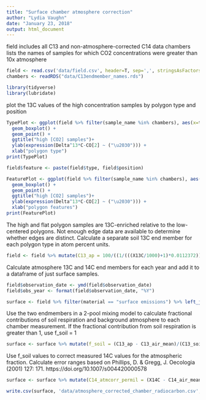 ```yaml
---
title: "Surface chamber atmosphere correction"
author: "Lydia Vaughn"
date: "January 23, 2018"
output: html_document
---
```


field includes all C13 and non-atmosphere-corrected C14 data
chambers lists the names of samples for which CO2 concentrations were greater than 10x atmosphere
```r
field <- read.csv('data/field.csv', header=T, sep=',', stringsAsFactors=F)
chambers <- readRDS("data/C13endmember_names.rds")
```

```r
library(tidyverse)
library(lubridate)
```

plot the 13C values of the high concentration samples by polygon type and position
```r
TypePlot <- ggplot(field %>% filter(sample_name %in% chambers), aes(x=type, y=X13C)) +
  geom_boxplot() +
  geom_point() +
  ggtitle("high [CO2] samples")+
  ylab(expression(Delta^13*C-CO[2] ~ ("\u2030"))) +
  xlab("polygon type")
print(TypePlot)

field$feature <- paste(field$type, field$position)

FeaturePlot <- ggplot(field %>% filter(sample_name %in% chambers), aes(x=feature, y=X13C)) +
  geom_boxplot() +
  geom_point() +
  ggtitle("high [CO2] samples")+
  ylab(expression(Delta^13*C-CO[2] ~ ("\u2030"))) +
  xlab("polygon features")
print(FeaturePlot)
```

The high and flat polygon samples are 13C-enriched relative to the low-centered polygons.  Not enough edge data are available to determine whether edges are distinct.  Calculate a separate soil 13C end member for each polygon type in atom percent units. 
```r
field <- field %>% mutate(C13_ap = 100/((1/(((X13C/1000)+1)*0.0112372))+1)) %>% left_join(field %>% filter(sample_name %in% chambers) %>% mutate(C13_ap = 100/((1/(((X13C/1000)+1)*0.0112372))+1)) %>% group_by(type) %>% summarize(C13_soil_mean = mean(C13_ap, na.rm=T), C13_soil_sd = sd(C13_ap, na.rm=T), C13_soil_n = length(!is.na(C13_ap))))
```

Calculate atmosphere 13C and 14C end members for each year and add it to a dataframe of just surface samples.
```r
field$observation_date <- ymd(field$observation_date)
field$obs_year <- format(field$observation_date, "%Y")

surface <- field %>% filter(material == "surface emissions") %>% left_join(field %>% filter(material == "background atmosphere") %>% group_by(obs_year) %>% summarize(C14_air_mean = mean(X14C), C14_air_n = length(X14C), C14_air_sd = ifelse(C14_air_n == 1, X14C_sigma, sum(X14C_sigma^2)^0.5/C14_air_n), C13_air_mean = mean(C13_ap), C13_air_n = length(C13_ap), C13_air_sd = ifelse(C13_air_n == 1, 0, sd(C13_ap))))
```

Use the two endmembers in a 2-pool mixing model to calculate fractional contributions of soil respiration and background atmosphere to each chamber measurement.  If the fractional contribution from soil respiration is greater than 1, use f_soil = 1
```r
surface <- surface %>% mutate(f_soil = (C13_ap - C13_air_mean)/(C13_soil_mean - C13_air_mean), f_soil = ifelse(f_soil < 1, f_soil, 1), f_air = 1 - f_soil, f_soil_sd = (f_soil^2 * (C13_soil_sd^2 + C13_air_sd^2) / (C13_soil_mean - C13_air_mean)^2)^0.5)
```

Use f_soil values to correct measured 14C values for the atmospheric fraction.  Calculate error ranges based on Phillips, D. & Gregg, J. Oecologia (2001) 127: 171. https://doi.org/10.1007/s004420000578 
```r
surface <- surface %>% mutate(C14_atmcorr_permil = (X14C - C14_air_mean * f_air) / f_soil, A = C14_air_mean * f_air, B = X14C - A, Asd = (A^2 * (C14_air_sd^2 / C14_air_mean^2 + f_soil_sd^2 / f_soil^2))^0.5, Bsd = (X14C_sigma^2 + Asd^2)^0.5, C14_atmcorr_permil_sd = (C14_atmcorr_permil^2 * (Bsd^2 / B^2 + f_soil_sd^2 / f_soil^2))^0.5)

write.csv(surface, 'data/atmosphere_corrected_chamber_radiocarbon.csv', quote=FALSE, row.names=FALSE)
```